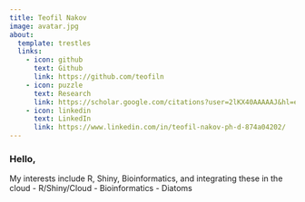 ```yaml
---
title: Teofil Nakov
image: avatar.jpg
about:
  template: trestles
  links: 
    - icon: github
      text: Github
      link: https://github.com/teofiln
    - icon: puzzle
      text: Research
      link: https://scholar.google.com/citations?user=2lKX40AAAAAJ&hl=en
    - icon: linkedin
      text: LinkedIn
      link: https://www.linkedin.com/in/teofil-nakov-ph-d-874a04202/  
---
```


### Hello,
 My interests include R, Shiny, Bioinformatics, and integrating these in the cloud
- R/Shiny/Cloud
- Bioinformatics
- Diatoms
